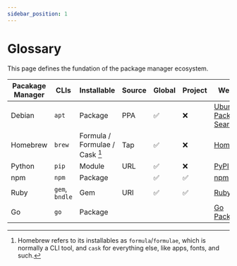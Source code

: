 ```yaml
---
sidebar_position: 1
---
```



# Glossary

This page defines the fundation of the package manager ecosystem.

| Pacakage Manager                                                  | CLIs           | Installable                    | Source | Global | Project | Website                                                |
| ----------------------------------------------------------------- | -------------- | ------------------------------ | ------ | ------ | ------- | ------------------------------------------------------ |
| <Icon icon={PackageManagerList[0].icon} inline={true} /> Debian   | `apt`          | Package                        | PPA    | ✅     | ❌      | [Ubuntu Packages Search](https://packages.ubuntu.com/) |
| <Icon icon={PackageManagerList[1].icon} inline={true} /> Homebrew | `brew`         | Formula / Formulae / Cask [^1] | Tap    | ✅     | ❌      | [Homebrew](https://formulae.brew.sh/)                  |
| <Icon icon={PackageManagerList[2].icon} inline={true} /> Python   | `pip`          | Module                         | URL    | ✅     | ❌      | [PyPI](https://pypi.org/)                              |
| <Icon icon={PackageManagerList[3].icon} inline={true} /> npm      | `npm`          | Package                        |        | ✅     | ✅      | [npm](https://www.npmjs.com/)                          |
| <Icon icon={PackageManagerList[4].icon} inline={true} /> Ruby     | `gem`, `bndle` | Gem                            | URI    | ✅     | ✅      | [RubyGems](https://rubygems.org/)                      |
| <Icon icon={PackageManagerList[5].icon} inline={true} /> Go       | `go`           | Package                        |        |        |         | [Go Packages](https://pkg.go.dev/)                     |

[^1]: Homebrew refers to its installables as `formula`/`formulae`, which is normally a CLI tool, and `cask` for everything else, like apps, fonts, and such.

